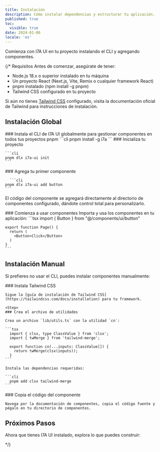 ```yaml
---
title: Instalación
description: Cómo instalar dependencias y estructurar tu aplicación.
published: true
toc:
  visible: true
date: 2024-01-06
locale: 'es'
---
```


Comienza con I7A UI en tu proyecto instalando el CLI y agregando componentes.

{/* <Callout variant="info">
  <CalloutTitle>Requisitos</CalloutTitle>
  <CalloutDescription>Antes de comenzar, asegúrate de tener:</CalloutDescription>
  - Node.js 18.x o superior instalado en tu máquina
  - Un proyecto React (Next.js, Vite, Remix o cualquier framework React)
  - pnpm instalado (npm install -g pnpm)
  - Tailwind CSS configurado en tu proyecto
</Callout>

Si aún no tienes [Tailwind CSS](https://tailwindcss.com/docs/installation) configurado, visita la documentación oficial de Tailwind para instrucciones de instalación.

## Instalación Global

<Steps>
  <Step>
    ### Instala el CLI de I7A UI globalmente para gestionar componentes en todos tus proyectos
    <Tabs defaultValue="pnpm">
      <TabsList>
        <TabsTrigger value="pnpm">pnpm</TabsTrigger>
      </TabsList>
      <TabsContent value="pnpm">
```cli
pnpm install -g i7a    
```
      </TabsContent>
    </Tabs>

  </Step>
  <Step>
    ###  Inicializa tu proyecto

    ```cli
    pnpm dlx i7a-ui init
    ```

  </Step>
  <Step>
   ### Agrega tu primer componente

      ```cli
    pnpm dlx i7a-ui add button
    ```

El código del componente se agregará directamente al directorio de componentes configurado, dándote control total para personalizarlo.

  </Step>
  
  <Step>
   ### Comienza a usar componentes
   Importa y usa los componentes en tu aplicación:

  <CodeBlockWrapper fileName="app/page.tsx" >
    ```tsx
    import { Button } from "@/components/ui/button"

    export function Page() {
      return (
        <Button>Click</Button>
      )
    }
    ```

  </CodeBlockWrapper>

  </Step>

</Steps>

## Instalación Manual

Si prefieres no usar el CLI, puedes instalar componentes manualmente:

<Steps>
  <Step>
    ### Instala Tailwind CSS

    Sigue la [guía de instalación de Tailwind CSS](https://tailwindcss.com/docs/installation) para tu framework.

  </Step>

    <Step>
    ### Crea el archivo de utilidades

    Crea un archivo `lib/utils.ts` con la utilidad `cn`:

    ```tsx
      import { clsx, type ClassValue } from 'clsx';
      import { twMerge } from 'tailwind-merge';

      export function cn(...inputs: ClassValue[]) {
        return twMerge(clsx(inputs));
      }
    ```

    Instala las dependencias requeridas:

    ```cli
      pnpm add clsx tailwind-merge
    ```

  </Step>

  <Step>
    ### Copia el código del componente

    Navega por la documentación de componentes, copia el código fuente y pégalo en tu directorio de componentes.

  </Step>
</Steps>

## Próximos Pasos

Ahora que tienes I7A UI instalado, explora lo que puedes construir:

<div className='flex flex-col gap-2 mt-5'>
  <CardLink label="Componentes" description="Explora la biblioteca de todos los componentes" href="/docs/components" />
  <CardLink label="Tematización" description="Aprende sobre Tematización y personalización" href="/docs/theming" />
  <CardLink label="CLI" description="Lee la Referencia del CLI para uso avanzado" href="/docs/cli" />
</div> */}
